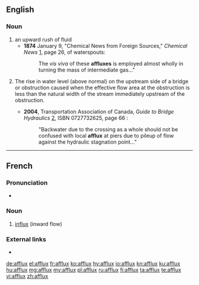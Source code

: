 ==English==

===Noun===
{{en-noun|es}}

# an upward rush of fluid
#* '''1874''' January 9, "Chemical News from Foreign Sources," ''Chemical News'' [http://books.google.com/books?id=jOUEAAAAQAAJ&pg=PA20-IA6&dq=affluxes&ei=oWrlRqH2I6HApgKCooX7AQ], page 26, of waterspouts:
#*: The ''vis viva'' of these '''affluxes''' is employed almost wholly in turning the mass of intermediate gas..."
# {{label|en|hydrology}} The rise in water level (above normal) on the upstream side of a bridge or obstruction caused when the effective flow area at the obstruction is less than the natural width of the stream immediately upstream of the obstruction.
#* '''2004''', Transportation Association of Canada, ''Guide to Bridge Hydraulics'' [http://books.google.com/books?id=WjMJvtV1PeEC&pg=PA66&ei=RGzlRpaYMIfmpwKN6ujLDg&sig=_iClxoFfAKCUkxC9KOHAOrQdspk], ISBN 0727732625, page 66 :
#*: "Backwater due to the crossing as a whole should not be confused with local '''afflux''' at piers due to pileup of flow against the hydraulic stagnation point..."

----

==French==

===Pronunciation===
* {{audio|Fr-afflux.ogg|Audio|lang=fr}}

===Noun===
{{fr-noun|m|afflux}}

# [[influx]] (inward flow)

===External links===
* {{R:TLFi}}

[[de:afflux]]
[[el:afflux]]
[[fr:afflux]]
[[ko:afflux]]
[[hy:afflux]]
[[io:afflux]]
[[kn:afflux]]
[[ku:afflux]]
[[hu:afflux]]
[[mg:afflux]]
[[my:afflux]]
[[pl:afflux]]
[[ru:afflux]]
[[fi:afflux]]
[[ta:afflux]]
[[te:afflux]]
[[vi:afflux]]
[[zh:afflux]]